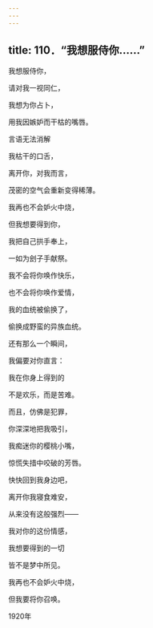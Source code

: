 ```yaml
---
---
---
```

title: 110．“我想服侍你……”
---




我想服侍你，

请对我一视同仁，

我想为你占卜，

用我因嫉妒而干枯的嘴唇。

言语无法消解

我枯干的口舌，

离开你，对我而言，

茂密的空气会重新变得稀薄。

我再也不会妒火中烧，

但我想要得到你，

我把自己拱手奉上，

一如为刽子手献祭。

我不会将你唤作快乐，

也不会将你唤作爱情，

我的血统被偷换了，

偷换成野蛮的异族血统。

还有那么一个瞬间，

我偏要对你直言：

我在你身上得到的

不是欢乐，而是苦难。

而且，仿佛是犯罪，

你深深地把我吸引，

我痴迷你的樱桃小嘴，

惊慌失措中咬破的芳唇。

快快回到我身边吧，

离开你我寝食难安，

从来没有这般强烈——

我对你的这份情感，

我想要得到的一切

皆不是梦中所见。

我再也不会妒火中烧，

但我要将你召唤。

1920年